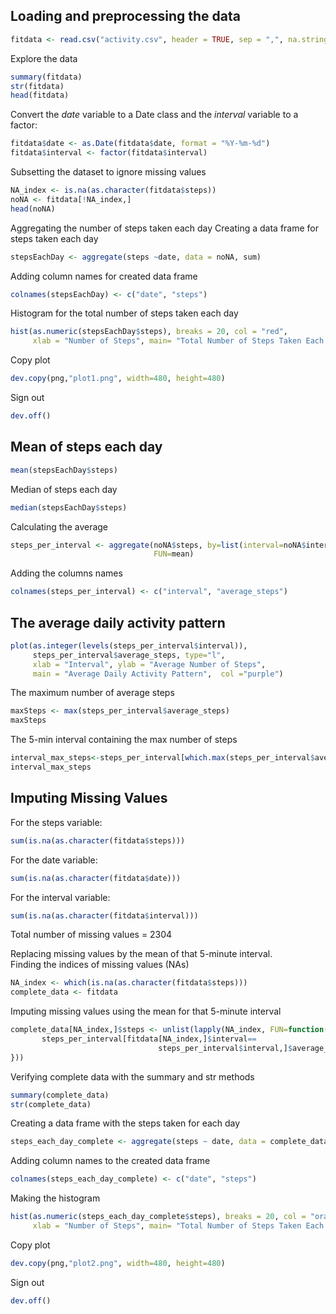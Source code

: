 ## Loading and preprocessing the data
```r
fitdata <- read.csv("activity.csv", header = TRUE, sep = ",", na.strings = "NA")
```
Explore the data
```r
summary(fitdata)
str(fitdata)
head(fitdata)
```
Convert the *date* variable to a Date class and the *interval* variable to a factor:
```r
fitdata$date <- as.Date(fitdata$date, format = "%Y-%m-%d")
fitdata$interval <- factor(fitdata$interval)
```

Subsetting the dataset to ignore missing values
```r
NA_index <- is.na(as.character(fitdata$steps))
noNA <- fitdata[!NA_index,]
head(noNA)
```
Aggregating the number of steps taken each day
Creating a data frame for steps taken each day
```r
stepsEachDay <- aggregate(steps ~date, data = noNA, sum)
```
Adding column names for created data frame
```r
colnames(stepsEachDay) <- c("date", "steps")
```
Histogram for the total number of steps taken each day
```r
hist(as.numeric(stepsEachDay$steps), breaks = 20, col = "red", 
     xlab = "Number of Steps", main= "Total Number of Steps Taken Each Day")
```
Copy plot
```r
dev.copy(png,"plot1.png", width=480, height=480)
```
Sign out
```r
dev.off()
```
## Mean of steps each day
```r
mean(stepsEachDay$steps)
```
Median of steps each day
```r
median(stepsEachDay$steps)
```
Calculating the average
```r
steps_per_interval <- aggregate(noNA$steps, by=list(interval=noNA$interval), 
                                FUN=mean)
```
Adding the columns names
```r
colnames(steps_per_interval) <- c("interval", "average_steps")
```
## The average daily activity pattern 
```r
plot(as.integer(levels(steps_per_interval$interval)), 
     steps_per_interval$average_steps, type="l",
     xlab = "Interval", ylab = "Average Number of Steps", 
     main = "Average Daily Activity Pattern",  col ="purple")
```
The maximum number of average steps
```r
maxSteps <- max(steps_per_interval$average_steps)
maxSteps
```
The 5-min interval containing the max number of steps
```r
interval_max_steps<-steps_per_interval[which.max(steps_per_interval$average_steps),]$interval
interval_max_steps
```
## Imputing Missing Values
For the steps variable:
```r
sum(is.na(as.character(fitdata$steps)))
```
For the date variable:
```r
sum(is.na(as.character(fitdata$date)))
```
For the interval variable:
```r
sum(is.na(as.character(fitdata$interval)))
```
Total number of missing values = 2304  

Replacing missing values by the mean of that 5-minute interval.  
Finding the indices of missing values (NAs)
```r
NA_index <- which(is.na(as.character(fitdata$steps)))
complete_data <- fitdata
```
Imputing missing values using the mean for that 5-minute interval
```r
complete_data[NA_index,]$steps <- unlist(lapply(NA_index, FUN=function(NA_index){
       steps_per_interval[fitdata[NA_index,]$interval==
                                 steps_per_interval$interval,]$average_steps
}))
```
Verifying complete data with the summary and str methods
```r
summary(complete_data)
str(complete_data)
```
Creating a data frame with the steps taken for each day
```r
steps_each_day_complete <- aggregate(steps ~ date, data = complete_data, sum)
```
Adding column names to the created data frame
```r
colnames(steps_each_day_complete) <- c("date", "steps")
```
Making the histogram
```r
hist(as.numeric(steps_each_day_complete$steps), breaks = 20, col = "orange", 
     xlab = "Number of Steps", main= "Total Number of Steps Taken Each Day")
```
Copy plot
```r
dev.copy(png,"plot2.png", width=480, height=480)
```
Sign out
```r
dev.off()
```




